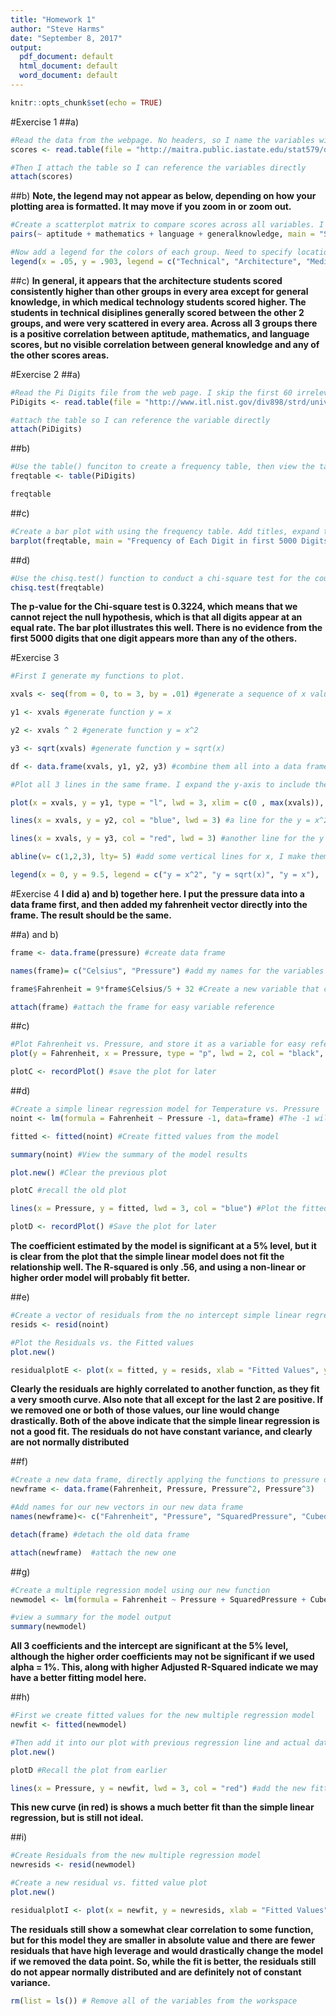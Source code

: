 ---
title: "Homework 1"
author: "Steve Harms"
date: "September 8, 2017"
output:
  pdf_document: default
  html_document: default
  word_document: default
---

```{r setup, include=FALSE}
knitr::opts_chunk$set(echo = TRUE)
```

#Exercise 1
##a)
```{r}
#Read the data from the webpage. No headers, so I name the variables with col.names()
scores <- read.table(file = "http://maitra.public.iastate.edu/stat579/datasets/student-apt.dat", header = FALSE, col.names = c("group", "aptitude","mathematics","language", "generalknowledge"))

#Then I attach the table so I can reference the variables directly
attach(scores)
```
##b)
**Note, the legend may not appear as below, depending on how your plotting area is formatted. It may move if you zoom in or zoom out.**

```{r}
#Create a scatterplot matrix to compare scores across all variables. I color them by group, and expand the margin area so I can include a legend.
pairs(~ aptitude + mathematics + language + generalknowledge, main = "Student Scores by Area - 3 disciplines", pch = 21, bg = c("red", "green", "blue")[scores$group], oma = c(5,20,5,5))

#Now add a legend for the colors of each group. Need to specify location with x and y coordinates
legend(x = .05, y = .903, legend = c("Technical", "Architecture", "Medical Tech"),  fill=c("red", "green", "blue"), title = "Group")
```


##c)
**In general, it appears that the architecture students scored consistently higher than other groups in every area except for general knowledge, in which medical technology students scored higher. The students in technical disiplines generally scored between the other 2 groups, and were very scattered in every area. Across all 3 groups there is a positive correlation between aptitude, mathematics, and language scores, but no visible correlation between general knowledge and any of the other scores areas.**

#Exercise 2
##a)
```{r}
#Read the Pi Digits file from the web page. I skip the first 60 irrelevant rows, and name the variable.
PiDigits <- read.table(file = "http://www.itl.nist.gov/div898/strd/univ/data/PiDigits.dat", header = FALSE, skip = 60, col.names = "Digit")

#attach the table so I can reference the variable directly
attach(PiDigits)
```

##b)
```{r}
#Use the table() funciton to create a frequency table, then view the table in the console
freqtable <- table(PiDigits)

freqtable
```

##c)
```{r}
#Create a bar plot with using the frequency table. Add titles, expand the y-axis and change the color to make the chart more appealing
barplot(freqtable, main = "Frequency of Each Digit in first 5000 Digits of Pi", xlab = "Digit", ylab = "Count", ylim = c(0, 600), col = "purple")
```


##d)
```{r}
#Use the chisq.test() function to conduct a chi-square test for the count of the digits
chisq.test(freqtable)
```
**The p-value for the Chi-square test is 0.3224, which means that we cannot reject the null hypothesis, which is that all digits appear at an equal rate. The bar plot illustrates this well. There is no evidence from the first 5000 digits that one digit appears more than any of the others.**

#Exercise 3
```{r}
#First I generate my functions to plot.

xvals <- seq(from = 0, to = 3, by = .01) #generate a sequence of x values

y1 <- xvals #generate function y = x

y2 <- xvals ^ 2 #generate function y = x^2

y3 <- sqrt(xvals) #generate function y = sqrt(x)

df <- data.frame(xvals, y1, y2, y3) #combine them all into a data frame

#Plot all 3 lines in the same frame. I expand the y-axis to include the maximum values, and also color the lines.

plot(x = xvals, y = y1, type = "l", lwd = 3, xlim = c(0 , max(xvals)), xlab = "X", ylim = c(0, max(y1, y2, y3) + .3), ylab = "Y", main = "Plot of 3 Functions", oma = c(5,20,5,5))

lines(x = xvals, y = y2, col = "blue", lwd = 3) #a line for the y = x^2 function

lines(x = xvals, y = y3, col = "red", lwd = 3) #another line for the y = sqrt(x) function

abline(v= c(1,2,3), lty= 5) #add some vertical lines for x, I make them dashed

legend(x = 0, y = 9.5, legend = c("y = x^2", "y = sqrt(x)", "y = x"),  fill=c("blue", "red", "black"), title = "Function") #Add a legend for the curves
```

#Exercise 4
**I did a) and b) together here. I put the pressure data into a data frame first, and then added my fahrenheit vector directly into the frame. The result should be the same.**

##a) and b)
```{r}
frame <- data.frame(pressure) #create data frame

names(frame)= c("Celsius", "Pressure") #add my names for the variables into the frame

frame$Fahrenheit = 9*frame$Celsius/5 + 32 #Create a new variable that converts Celsius to Fahrenheit

attach(frame) #attach the frame for easy variable reference
```

##c)
```{r}
#Plot Fahrenheit vs. Pressure, and store it as a variable for easy reference later
plot(y = Fahrenheit, x = Pressure, type = "p", lwd = 2, col = "black", main = "Temperature vs. Pressure", ylab = "Temp in degrees F", xlab="Pressure in mm", ylim = c(0, 1000))

plotC <- recordPlot() #save the plot for later

```
##d)
```{r}
#Create a simple linear regression model for Temperature vs. Pressure
noint <- lm(formula = Fahrenheit ~ Pressure -1, data=frame) #The -1 will remove the intercept term from the model

fitted <- fitted(noint) #Create fitted values from the model

summary(noint) #View the summary of the model results

plot.new() #Clear the previous plot

plotC #recall the old plot

lines(x = Pressure, y = fitted, lwd = 3, col = "blue") #Plot the fitted line onto the plot from (c)

plotD <- recordPlot() #Save the plot for later
```

**The coefficient estimated by the model is significant at a 5% level, but it is clear from the plot that the simple linear model does not fit the relationship well. The R-squared is only .56, and using a non-linear or higher order model will probably fit better.**

##e)
```{r}
#Create a vector of residuals from the no intercept simple linear regression
resids <- resid(noint)

#Plot the Residuals vs. the Fitted values
plot.new()

residualplotE <- plot(x = fitted, y = resids, xlab = "Fitted Values", ylab = "Residuals", main = "Residuals vs. Fitted", pch = 16)
```

**Clearly the residuals are highly correlated to another function, as they fit a very smooth curve. Also note that all except for the last 2 are positive. If we removed one or both of those values, our line would change drastically. Both of the above indicate that the simple linear regression is not a good fit. The residuals do not have constant variance, and clearly are not normally distributed**

##f)
```{r}
#Create a new data frame, directly applying the functions to pressure data
newframe <- data.frame(Fahrenheit, Pressure, Pressure^2, Pressure^3)

#Add names for our new vectors in our new data frame
names(newframe)<- c("Fahrenheit", "Pressure", "SquaredPressure", "CubedPressure") 

detach(frame) #detach the old data frame

attach(newframe)  #attach the new one
```

##g)
```{r}
#Create a multiple regression model using our new function
newmodel <- lm(formula = Fahrenheit ~ Pressure + SquaredPressure + CubedPressure, data=newframe)

#view a summary for the model output
summary(newmodel)
```

**All 3 coefficients and the intercept are significant at the 5% level, although the higher order coefficients may not be significant if we used alpha = 1%. This, along with higher Adjusted R-Squared indicate we may have a better fitting model here.**

##h)
```{r}
#First we create fitted values for the new multiple regression model
newfit <- fitted(newmodel)

#Then add it into our plot with previous regression line and actual data
plot.new()

plotD #Recall the plot from earlier

lines(x = Pressure, y = newfit, lwd = 3, col = "red") #add the new fitted line to the old plot
```

**This new curve (in red) is shows a much better fit than the simple linear regression, but is still not ideal.**

##i)
```{r}
#Create Residuals from the new multiple regression model
newresids <- resid(newmodel)

#Create a new residual vs. fitted value plot
plot.new()

residualplotI <- plot(x = newfit, y = newresids, xlab = "Fitted Values", ylab= "Residuals", main = "Residuals vs. Fitted", pch = 16)

```


**The residuals still show a somewhat clear correlation to some function, but for this model they are smaller in absolute value and there are fewer residuals that have high leverage and would drastically change the model if we removed the data point. So, while the fit is better, the residuals still do not appear normally distributed and are definitely not of constant variance.**


```{r}
rm(list = ls()) # Remove all of the variables from the workspace
```




